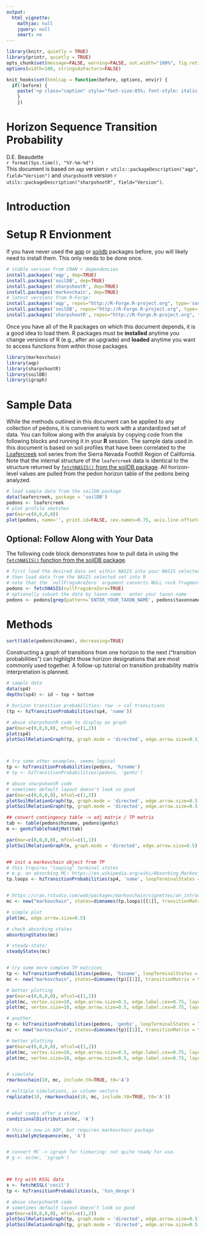 ---
output:
  html_vignette:
    mathjax: null
    jquery: null
    smart: no
---

```{r setup, echo=FALSE, results='hide', warning=FALSE}
library(knitr, quietly = TRUE)
library(printr, quietly = TRUE)
opts_chunk$set(message=FALSE, warning=FALSE, out.width="100%", fig.retina = 2, fig.align='center', dev='png', dev.args=list(pointsize=10, antialias='cleartype'), tidy=FALSE)
options(width=100, stringsAsFactors=FALSE)

knit_hooks$set(htmlcap = function(before, options, envir) {
  if(!before) {
    paste('<p class="caption" style="font-size:85%; font-style: italic; font-weight: bold;">',options$htmlcap,"</p><hr>",sep="")
    }
    })
```


Horizon Sequence Transition Probability
=======================================
D.E. Beaudette
<br>
`r format(Sys.time(), "%Y-%m-%d")`
<br>
This document is based on `aqp` version `r utils::packageDescription("aqp", field="Version")` and `sharpshootR` version `r utils::packageDescription("sharpshootR", field="Version")`.


# Introduction



# Setup R Envionment
If you have never used the [aqp](https://r-forge.r-project.org/scm/viewvc.php/*checkout*/docs/aqp/aqp-intro.html?root=aqp) or [soildb](https://r-forge.r-project.org/scm/viewvc.php/*checkout*/docs/soilDB/soilDB-Intro.html?root=aqp) packages before, you will likely need to install them. This only needs to be done once. 
```{r install-packages, eval=FALSE}
# stable version from CRAN + dependencies
install.packages('aqp', dep=TRUE) 
install.packages('soilDB', dep=TRUE)
install.packages('sharpshootR', dep=TRUE)
install.packages('markovchain', dep=TRUE)
# latest versions from R-Forge:
install.packages('aqp', repos="http://R-Forge.R-project.org", type='source')
install.packages('soilDB', repos="http://R-Forge.R-project.org", type='source')
install.packages('sharpshootR', repos="http://R-Forge.R-project.org", type='source')
```

Once you have all of the R packages on which  this document depends, it is a good idea to load them. R packages must be **installed** anytime you change versions of R (e.g., after an upgrade) and **loaded** anytime you want to access functions from within those packages.

```{r load-packages}
library(markovchain)
library(aqp)
library(sharpshootR)
library(soilDB)
library(igraph)
```

# Sample Data
While the methods outlined in this document can be applied to any collection of pedons, it is convenient to work with a standardized set of data. You can follow along with the analysis by copying code from the following blocks and running it in your **R** session. The sample data used in this document is based on soil profiles that have been correlated to the [Loafercreek](https://soilseries.sc.egov.usda.gov/OSD_Docs/L/LOAFERCREEK.html) soil series from the Sierra Nevada Foothill Region of California. Note that the internal structure of the `loafercreek` data is identical to the structure returned by [`fetchNASIS()` from the soilDB package](https://r-forge.r-project.org/scm/viewvc.php/*checkout*/docs/soilDB/soilDB-Intro.html?root=aqp). All horizon-level values are pulled from the pedon horizon table of the pedons being analyzed.

```{r load-data, fig.width=9, fig.height=4, htmlcap='Pedons correlated to the Loafercreek soil series.'}
# load sample data from the soilDB package
data(loafercreek, package = 'soilDB')
pedons <- loafercreek
# plot profile sketches
par(mar=c(0,0,0,0))
plot(pedons, name='', print.id=FALSE, cex.names=0.75, axis.line.offset=-4)
```


## Optional: Follow Along with Your Data
The following code block demonstrates how to pull data in using the [`fetchNASIS()` function from the soilDB package](https://r-forge.r-project.org/scm/viewvc.php/*checkout*/docs/soilDB/soilDB-Intro.html?root=aqp).

```{r use-nasis-data, eval=FALSE}
# first load the desired data set within NASIS into your NASIS selected set
# then load data from the NASIS selected set into R
# note that the `nullFragsAreZero` argument converts NULL rock fragment class data into 0s
pedons <- fetchNASIS(nullFragsAreZero=TRUE)
# optionally subset the data by taxon name - enter your taxon name
pedons <- pedons[grep(pattern='ENTER_YOUR_TAXON_NAME', pedons$taxonname, ignore.case=TRUE), ]
```

# Methods

```{r}
sort(table(pedons$hzname), decreasing=TRUE)
```

Constructing a graph of transitions from one horizon to the next ("transition probabilities") can highlight those horizon designations that are most commonly used together. A follow-up tutorial on transition probability matrix interpretation is planned.

```{r transition-probabilities, fig.width=10, fig.height=6, htmlcap='Graph constructed from transition probabilities.'}
# sample data
data(sp4)
depths(sp4) <- id ~ top + bottom

# horizon transition probabilities: row -> col transitions
(tp <- hzTransitionProbabilities(sp4, 'name'))

# abuse sharpshootR code to display as graph
par(mar=c(0,0,0,0), mfcol=c(1,2))
plot(sp4)
plotSoilRelationGraph(tp, graph.mode = 'directed', edge.arrow.size=0.5)



# try some other examples, seems logical
tp <- hzTransitionProbabilities(pedons, 'hzname')
# tp <- hzTransitionProbabilities(pedons, 'genhz')

# abuse sharpshootR code
# sometimes default layout doesn't look so good
par(mar=c(0,0,0,0), mfcol=c(1,2))
plotSoilRelationGraph(tp, graph.mode = 'directed', edge.arrow.size=0.5)
plotSoilRelationGraph(tp, graph.mode = 'directed', edge.arrow.size=0.5, g.layout = layout_with_lgl)

## convert contingency table -> adj matrix / TP matrix
tab <- table(pedons$hzname, pedons$genhz)
m <- genhzTableToAdjMat(tab)

par(mar=c(0,0,0,0), mfcol=c(1,1))
plotSoilRelationGraph(m, graph.mode = 'directed', edge.arrow.size=0.5)


## init a markovchain object from TP
# this trquires "looping" terminal states
# e.g. an absorbing MC: https://en.wikipedia.org/wiki/Absorbing_Markov_chain
tp.loops <- hzTransitionProbabilities(sp4, 'name', loopTerminalStates = TRUE)


# https://cran.rstudio.com/web/packages/markovchain/vignettes/an_introduction_to_markovchain_package.pdf
mc <- new("markovchain", states=dimnames(tp.loops)[[1]], transitionMatrix = tp.loops)

# simple plot
plot(mc, edge.arrow.size=0.5)

# check absorbing states
absorbingStates(mc)

# steady-state:
steadyStates(mc)


# try some more complex TP matrices
tp <- hzTransitionProbabilities(pedons, 'hzname', loopTerminalStates = TRUE)
mc <- new("markovchain", states=dimnames(tp)[[1]], transitionMatrix = tp)

# better plotting
par(mar=c(0,0,0,0), mfcol=c(1,2))
plot(mc, vertex.size=10, edge.arrow.size=0.5, edge.label.cex=0.75, layout=layout_with_lgl)
plot(mc, vertex.size=10, edge.arrow.size=0.5, edge.label.cex=0.75, layout=layout_as_tree)

# another 
tp <- hzTransitionProbabilities(pedons, 'genhz', loopTerminalStates = TRUE)
mc <- new("markovchain", states=dimnames(tp)[[1]], transitionMatrix = tp)

# better plotting
par(mar=c(0,0,0,0), mfcol=c(1,2))
plot(mc, vertex.size=10, edge.arrow.size=0.5, edge.label.cex=0.75, layout=layout_as_tree)
plot(mc, vertex.size=10, edge.arrow.size=0.5, edge.label.cex=0.75, layout=layout_with_lgl)


# simulate
rmarkovchain(10, mc, include.t0=TRUE, t0='A')

# multiple simulations, as column vectors
replicate(10, rmarkovchain(10, mc, include.t0=TRUE, t0='A'))


# what comes after a state?
conditionalDistribution(mc, 'A')

# this is now in AQP, but requires markovchain package
mostLikelyHzSequence(mc, 'A')


# convert MC -> igraph for tinkering: not quite ready for use.
# g <- as(mc, 'igraph')



## try with KSSL data
s <- fetchKSSL('cecil')
tp <- hzTransitionProbabilities(s, 'hzn_desgn')

# abuse sharpshootR code
# sometimes default layout doesn't look so good
par(mar=c(0,0,0,0), mfcol=c(1,2))
plotSoilRelationGraph(tp, graph.mode = 'directed', edge.arrow.size=0.5)
plotSoilRelationGraph(tp, graph.mode = 'directed', edge.arrow.size=0.5, g.layout = layout_with_lgl)

```


